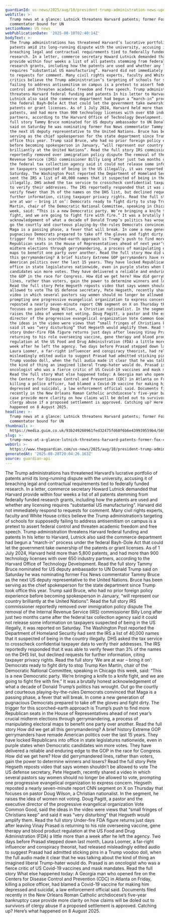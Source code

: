 ```yaml
---
guardianId: us-news/2025/aug/10/president-trump-administration-news-updates-latest
webTitle: >-
  Trump news at a glance: Lutnick threatens Harvard patents; former Fox
  commentator bound for UN
sectionName: US news
webPublicationDate: '2025-08-10T02:40:14Z'
bodyText: >-
  The Trump administrations has threatened Harvard’s lucrative portfolio of
  patents amid its long-running dispute with the university, accusing it of
  breaching legal and contractual requirements tied to federally funded
  research. In a letter, commerce secretary Howard Lutnick demanded that Harvard
  provide within four weeks a list of all patents stemming from federally funded
  research grants, including how the patents are used and whether any licensing
  requires “substantial US manufacturing”. Harvard did not immediately respond
  to requests for comment. Many civil rights experts, faculty and White House
  critics believe the Trump administration’s targeting of schools for supposedly
  failing to address antisemitism on campus is a pretext to assert federal
  control and threaten academic freedom and free speech. Trump administration
  threatens Harvard federal funding and patents In his letter to Harvard,
  Lutnick also said the commerce department had begun a “march-in” process under
  the federal Bayh-Dole Act that could let the government take ownership of the
  patents or grant licenses. As of 1 July 2024, Harvard held more than 5,800
  patents, and had more than 900 technology licenses with over 650 industry
  partners, according to the Harvard Office of Technology Development. Read the
  full story Tammy Bruce nominated for US deputy ambassador to UN Donald Trump
  said on Saturday he was nominating former Fox News commentator Tammy Bruce as
  the next US deputy representative to the United Nations. Bruce has been
  serving as the chief spokesperson for the state department since Trump took
  office this year. Trump said Bruce, who had no prior foreign policy experience
  before becoming spokesperson in January, “will represent our country
  brilliantly at the United Nations”. Read the full story IRS commissioner
  reportedly removed over immigration policy dispute The removal of the Internal
  Revenue Service (IRS) commissioner Billy Long after just two months came after
  the federal tax collection agency said it could not release some information
  on taxpayers suspected of being in the US illegally, it was reported on
  Saturday. The Washington Post reported the Department of Homeland Security had
  sent the IRS a list of 40,000 names that it suspected of being in the country
  illegally. DHS asked the tax service to crosscheck confidential taxpayer data
  to verify their addresses. The IRS reportedly responded that it was able to
  verify fewer than 3% of the names on the DHS list, but declined requests for
  further information, citing taxpayer privacy rights. Read the full story ‘We
  are at war – bring it on’: Democrats ready to fight dirty to stop Trump Ken
  Martin, chair of the Democratic National Committee, speaking in Chicago this
  week, said: “This is a new Democratic party. We’re bringing a knife to a knife
  fight, and we are going to fight fire with fire.” It was a brutally honest
  acknowledgement of what a decade of Donald Trump’s politics has wrought. Out
  go the courtly and courteous playing-by-the-rules Democrats convinced that
  Maga is a passing phase, a fever that will break. In come a new generation of
  pugnacious Democrats prepared to take off the gloves and fight dirty. The
  trigger for this scorched-earth approach is Trump’s push to find more
  Republican seats in the House of Representatives ahead of next year’s crucial
  midterm elections through gerrymandering, a process of manipulating electoral
  maps to benefit one party over another. Read the full story How did we get all
  this gerrymandering? A brief history Extreme GOP gerrymanders have remade
  American politics over the last 15 years. They have locked Republicans into
  office in state legislatures nationwide, even in purple states when Democratic
  candidates win more votes. They have delivered a reliable and enduring edge to
  the GOP in the race for Congress. How did we get here? How did gerrymandered
  lines, rather than voters, gain the power to determine winners and losers?
  Read the full story Pete Hegseth reposts video that says women shouldn’t be
  allowed to vote The US defense secretary, Pete Hegseth, recently shared a
  video in which several pastors say women should no longer be allowed to vote,
  prompting one progressive evangelical organization to express concern. Hegseth
  reposted a nearly seven-minute report CNN segment on X on Thursday that
  focuses on pastor Doug Wilson, a Christian nationalist. In the segment, he
  raises the idea of women not voting. Doug Pagitt, a pastor and the executive
  director of the progressive evangelical organization Vote Common Good, said
  the ideas in the video were views that “small fringes of Christians keep” and
  said it was “very disturbing” that Hegseth would amplify them. Read the full
  story Under-fire FDA figure returns just days after leaving Vinay Prasad is
  returning to his role overseeing vaccine, gene therapy and blood product
  regulation at the US Food and Drug Administration (FDA) a little more than a
  week after he left the agency. Two days before Prasad stepped down last month,
  Laura Loomer, a far-right influencer and conspiracy theorist, had released
  misleadingly edited audio to suggest Prasad had admitted sticking pins in a
  Trump voodoo doll, when the full audio made it clear that he was talking about
  the kind of thing an imagined liberal Trump-hater would do. Prasad is an
  oncologist who was a fierce critic of US Covid-19 vaccines and mask mandates.
  Read the full story What else happened today: A Georgia man who opened fire on
  the Centers for Disease Control and Prevention (CDC) in Atlanta on Friday,
  killing a police officer, had blamed a Covid-19 vaccine for making him
  depressed and suicidal, a law enforcement official said. Documents filed
  recently in the New Orleans Roman Catholic archdiocese’s five-year bankruptcy
  case provide more clarity on how claims will be doled out to survivors of
  clergy abuse if a proposed settlement is approved. Catching up? Here’s what
  happened on 8 August 2025.
headline: >-
  Trump news at a glance: Lutnick threatens Harvard patents; former Fox
  commentator bound for UN
thumbnail: >-
  https://media.guim.co.uk/93b249260961fed32475fd60f6b6e439939559b4/569_0_3819_3057/500.jpg
slug: >-
  trump-news-at-a-glance-lutnick-threatens-harvard-patents-former-fox-commentator-bound-for-un
webUrl: >-
  https://www.theguardian.com/us-news/2025/aug/10/president-trump-administration-news-updates-latest
generatedAt: '2025-08-28T20:04:26.163Z'
source: guardian-api
---
```

The Trump administrations has threatened Harvard’s lucrative portfolio of patents amid its long-running dispute with the university, accusing it of breaching legal and contractual requirements tied to federally funded research. In a letter, commerce secretary Howard Lutnick demanded that Harvard provide within four weeks a list of all patents stemming from federally funded research grants, including how the patents are used and whether any licensing requires “substantial US manufacturing”. Harvard did not immediately respond to requests for comment. Many civil rights experts, faculty and White House critics believe the Trump administration’s targeting of schools for supposedly failing to address antisemitism on campus is a pretext to assert federal control and threaten academic freedom and free speech. Trump administration threatens Harvard federal funding and patents In his letter to Harvard, Lutnick also said the commerce department had begun a “march-in” process under the federal Bayh-Dole Act that could let the government take ownership of the patents or grant licenses. As of 1 July 2024, Harvard held more than 5,800 patents, and had more than 900 technology licenses with over 650 industry partners, according to the Harvard Office of Technology Development. Read the full story Tammy Bruce nominated for US deputy ambassador to UN Donald Trump said on Saturday he was nominating former Fox News commentator Tammy Bruce as the next US deputy representative to the United Nations. Bruce has been serving as the chief spokesperson for the state department since Trump took office this year. Trump said Bruce, who had no prior foreign policy experience before becoming spokesperson in January, “will represent our country brilliantly at the United Nations”. Read the full story IRS commissioner reportedly removed over immigration policy dispute The removal of the Internal Revenue Service (IRS) commissioner Billy Long after just two months came after the federal tax collection agency said it could not release some information on taxpayers suspected of being in the US illegally, it was reported on Saturday. The Washington Post reported the Department of Homeland Security had sent the IRS a list of 40,000 names that it suspected of being in the country illegally. DHS asked the tax service to crosscheck confidential taxpayer data to verify their addresses. The IRS reportedly responded that it was able to verify fewer than 3% of the names on the DHS list, but declined requests for further information, citing taxpayer privacy rights. Read the full story ‘We are at war – bring it on’: Democrats ready to fight dirty to stop Trump Ken Martin, chair of the Democratic National Committee, speaking in Chicago this week, said: “This is a new Democratic party. We’re bringing a knife to a knife fight, and we are going to fight fire with fire.” It was a brutally honest acknowledgement of what a decade of Donald Trump’s politics has wrought. Out go the courtly and courteous playing-by-the-rules Democrats convinced that Maga is a passing phase, a fever that will break. In come a new generation of pugnacious Democrats prepared to take off the gloves and fight dirty. The trigger for this scorched-earth approach is Trump’s push to find more Republican seats in the House of Representatives ahead of next year’s crucial midterm elections through gerrymandering, a process of manipulating electoral maps to benefit one party over another. Read the full story How did we get all this gerrymandering? A brief history Extreme GOP gerrymanders have remade American politics over the last 15 years. They have locked Republicans into office in state legislatures nationwide, even in purple states when Democratic candidates win more votes. They have delivered a reliable and enduring edge to the GOP in the race for Congress. How did we get here? How did gerrymandered lines, rather than voters, gain the power to determine winners and losers? Read the full story Pete Hegseth reposts video that says women shouldn’t be allowed to vote The US defense secretary, Pete Hegseth, recently shared a video in which several pastors say women should no longer be allowed to vote, prompting one progressive evangelical organization to express concern. Hegseth reposted a nearly seven-minute report CNN segment on X on Thursday that focuses on pastor Doug Wilson, a Christian nationalist. In the segment, he raises the idea of women not voting. Doug Pagitt, a pastor and the executive director of the progressive evangelical organization Vote Common Good, said the ideas in the video were views that “small fringes of Christians keep” and said it was “very disturbing” that Hegseth would amplify them. Read the full story Under-fire FDA figure returns just days after leaving Vinay Prasad is returning to his role overseeing vaccine, gene therapy and blood product regulation at the US Food and Drug Administration (FDA) a little more than a week after he left the agency. Two days before Prasad stepped down last month, Laura Loomer, a far-right influencer and conspiracy theorist, had released misleadingly edited audio to suggest Prasad had admitted sticking pins in a Trump voodoo doll, when the full audio made it clear that he was talking about the kind of thing an imagined liberal Trump-hater would do. Prasad is an oncologist who was a fierce critic of US Covid-19 vaccines and mask mandates. Read the full story What else happened today: A Georgia man who opened fire on the Centers for Disease Control and Prevention (CDC) in Atlanta on Friday, killing a police officer, had blamed a Covid-19 vaccine for making him depressed and suicidal, a law enforcement official said. Documents filed recently in the New Orleans Roman Catholic archdiocese’s five-year bankruptcy case provide more clarity on how claims will be doled out to survivors of clergy abuse if a proposed settlement is approved. Catching up? Here’s what happened on 8 August 2025.

